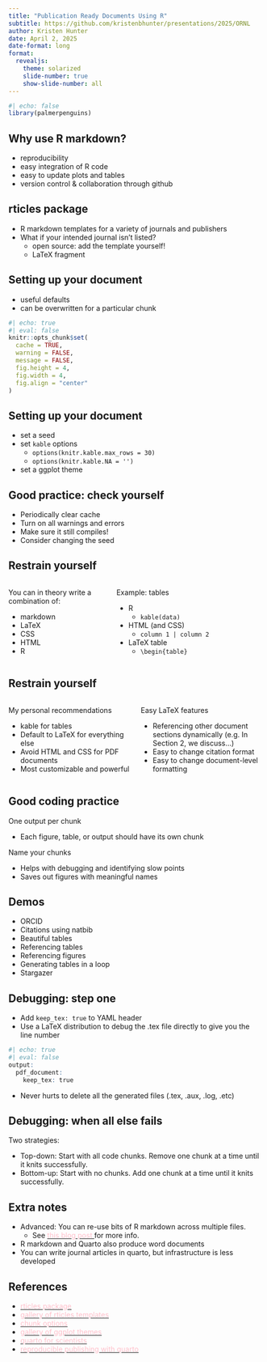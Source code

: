 ```yaml
---
title: "Publication Ready Documents Using R"
subtitle: https://github.com/kristenbhunter/presentations/2025/ORNL
author: Kristen Hunter
date: April 2, 2025
date-format: long
format:
  revealjs:
    theme: solarized
    slide-number: true
    show-slide-number: all
---
```


```r
#| echo: false
library(palmerpenguins)
```

## Why use R markdown?

- reproducibility
- easy integration of R code
- easy to update plots and tables
- version control & collaboration through github

## rticles package

- R markdown templates for a variety of journals and publishers
- What if your intended journal isn't listed?
  - open source: add the template yourself!
  - LaTeX fragment

## Setting up your document

- useful defaults
- can be overwritten for a particular chunk

```r
#| echo: true
#| eval: false
knitr::opts_chunk$set(
  cache = TRUE,
  warning = FALSE,
  message = FALSE,
  fig.height = 4,
  fig.width = 4,
  fig.align = "center"
)
```

## Setting up your document

- set a seed
- set `kable` options
  - `options(knitr.kable.max_rows = 30)`
  - `options(knitr.kable.NA = '')`
- set a ggplot theme

## Good practice: check yourself

- Periodically clear cache
- Turn on all warnings and errors
- Make sure it still compiles!
- Consider changing the seed

## Restrain yourself

:::: {.columns}

::: {.column width="40%"}
You can in theory write a combination of:

- markdown
- LaTeX
- CSS
- HTML
- R
:::

::: {.column width="60%"}
Example: tables

- R
  - `kable(data)`
- HTML (and CSS)
  - `column 1 | column 2`
- LaTeX table
  - `\begin{table}`
:::

::::

## Restrain yourself

:::: {.columns}

::: {.column width="50%"}
My personal recommendations

- kable for tables
- Default to LaTeX for everything else
- Avoid HTML and CSS for PDF documents
- Most customizable and powerful
:::

::: {.column width="50%"}
Easy LaTeX features

- Referencing other document sections dynamically (e.g. In Section 2, we discuss...)
- Easy to change citation format
- Easy to change document-level formatting
:::

::::

## Good coding practice

One output per chunk

- Each figure, table, or output should have its own chunk

Name your chunks

- Helps with debugging and identifying slow points
- Saves out figures with meaningful names

## Demos

- ORCID
- Citations using natbib
- Beautiful tables
- Referencing tables
- Referencing figures
- Generating tables in a loop
- Stargazer

## Debugging: step one

- Add `keep_tex: true` to YAML header
- Use a LaTeX distribution to debug the .tex file directly to give you the line number

```r
#| echo: true
#| eval: false
output:
  pdf_document:
    keep_tex: true
```

- Never hurts to delete all the generated files (.tex, .aux, .log, .etc)



## Debugging: when all else fails

Two strategies:

- Top-down: Start with all code chunks. Remove one chunk at a time until it knits successfully.
- Bottom-up: Start with no chunks. Add one chunk at a time until it knits successfully.

## Extra notes

- Advanced: You can re-use bits of R markdown across multiple files.
  - See [<span style="color:pink">this blog post </span>](https://www.garrickadenbuie.com/blog/dry-vignette-and-readme/) for more info.
- R markdown and Quarto also produce word documents
- You can write journal articles in quarto, but infrastructure is less developed

## References

- [<span style="color:pink">rticles package</span>](https://github.com/rstudio/rticles)
- [<span style="color:pink">gallery of rticles templates</span>](https://pkgs.rstudio.com/rticles/articles/examples.html)
- [<span style="color:pink">chunk options</span>](https://yihui.org/knitr/options/#chunk-options)
- [<span style="color:pink">gallery of ggplot themes</span>](https://yutannihilation.github.io/allYourFigureAreBelongToUs/ggthemes/)
- [<span style="color:pink">quarto for scientists</span>](https://qmd4sci.njtierney.com/)
- [<span style="color:pink">reproducible publishing with quarto</span>](https://mine-cetinkaya-rundel.github.io/quarto-jsm24/)







